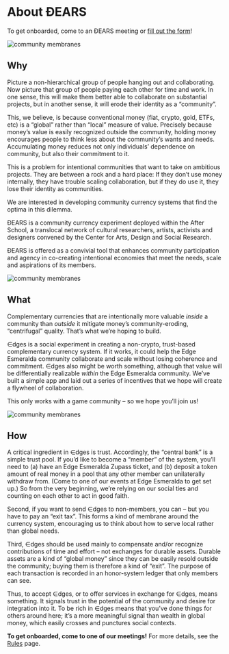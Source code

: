 # About ÐEARS

To get onboarded, come to an ÐEARS meeting or [fill out the form](/onboard)!

![community membranes](/circles.png)

## Why

Picture a non-hierarchical group of people hanging out and collaborating. Now picture that group of people paying each other for time and work. In one sense, this will make them better able to collaborate on substantial projects, but in another sense, it will erode their identity as a “community”.

This, we believe, is because conventional money (fiat, crypto, gold, ETFs, etc) is a “global” rather than “local” measure of value. Precisely because money’s value is easily recognized outside the community, holding money encourages people to think less about the community’s wants and needs. Accumulating money reduces not only individuals’ dependence on community, but also their commitment to it.

This is a problem for intentional communities that want to take on ambitious projects. They are between a rock and a hard place: If they don’t use money internally, they have trouble scaling collaboration, but if they do use it, they lose their identity as communities.

We are interested in developing community currency systems that find the optima in this dilemma.

ÐEARS is a community currency experiment deployed within the After School, a translocal network of cultural researchers, artists, activists and designers convened by the Center for Arts, Design and Social Research. 

ÐEARS is offered as a convivial tool that enhances community participation and agency in co-creating intentional economies that meet the needs, scale and aspirations of its members.

![community membranes](/circles.png)

## What

Complementary currencies that are intentionally more valuable *inside* a community than *outside* it mitigate money’s community-eroding, “centrifugal” quality. That’s what we’re hoping to build.

∈dges is a social experiment in creating a non-crypto, trust-based complementary currency system. If it works, it could help the Edge Esmeralda community collaborate and scale without losing coherence and commitment. ∈dges also might be worth something, although that value will be differentially realizable *within* the Edge Esmeralda community. We’ve built a simple app and laid out a series of incentives that we hope will create a flywheel of collaboration.

This only works with a game community – so we hope you’ll join us!

![community membranes](/circles.png)

## How

A critical ingredient in ∈dges is trust. Accordingly, the “central bank” is a simple trust pool. If you’d like to become a “member” of the system, you’ll need to (a) have an Edge Esmeralda Zupass ticket, and (b) deposit a token amount of real money in a pool that any other member can unilaterally withdraw from. (Come to one of our events at Edge Esmeralda to get set up.) So from the very beginning, we’re relying on our social ties and counting on each other to act in good faith.

Second, if you want to send ∈dges to non-members, you can – but you have to pay an “exit tax”. This forms a kind of membrane around the currency system, encouraging us to think about how to serve local rather than global needs.

Third, ∈dges should be used mainly to compensate and/or recognize contributions of time and effort – not exchanges for durable assets. Durable assets are a kind of “global money” since they can be easily resold outside the community; buying them is therefore a kind of “exit”. The purpose of each transaction is recorded in an honor-system ledger that only members can see.

Thus, to accept ∈dges, or to offer services in exchange for ∈dges, means something. It signals trust in the potential of the community and desire for integration into it. To be rich in ∈dges means that you’ve done things for others around here; it’s a more meaningful signal than wealth in global money, which easily crosses and punctures social contexts.

**To get onboarded, come to one of our meetings!** For more details, see the [Rules](/rules) page.
